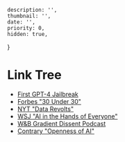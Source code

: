     description: '',
    thumbnail: '',
    date: '',
    priority: 0,
    hidden: true,
}

# Link Tree
 - [First GPT-4 Jailbreak](https://twitter.com/nomic_ai/status/1635719257110478859)
 - [Forbes \"30 Under 30\"](https://www.forbes.com/profile/nomic/?list=30under30-enterprise-technology/&sh=33c8d7a27fee)
 - [NYT \"Data Revolts\"](https://www.nytimes.com/2023/07/15/technology/artificial-intelligence-models-chat-data.html)
 - [WSJ \"AI in the Hands of Everyone\"](https://www.wsj.com/articles/a-meta-platforms-leak-put-powerful-ai-in-the-hands-of-everyone-8b9f875a)
 - [W\&B Gradient Dissent Podcast](https://www.youtube.com/watch?v=_xpAcWIlxak&t=1s)
 - [Contrary \"Openness of AI\"](https://research.contrary.com/reports/the-openness-of-ai)